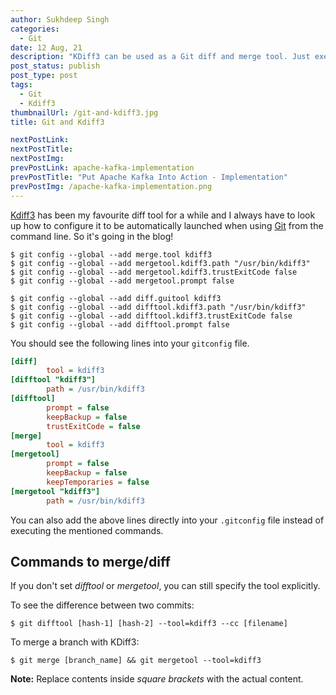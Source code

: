 ---
author: Sukhdeep Singh
categories:
  - Git
date: 12 Aug, 21
description: "KDiff3 can be used as a Git diff and merge tool. Just execute the follwing commands to add the required config into your gitconfig file."
post_status: publish
post_type: post
tags:
  - Git
  - Kdiff3
thumbnailUrl: /git-and-kdiff3.jpg
title: Git and Kdiff3

nextPostLink:
nextPostTitle:
nextPostImg:
prevPostLink: apache-kafka-implementation
prevPostTitle: "Put Apache Kafka Into Action - Implementation"
prevPostImg: /apache-kafka-implementation.png
---

[Kdiff3](http://kdiff3.sourceforge.net) has been my favourite diff tool for a
while and I always have to look up how to configure it to be automatically
launched when using [Git](https://git-scm.com/) from the command line. So it's
going in the blog!

```shell
$ git config --global --add merge.tool kdiff3
$ git config --global --add mergetool.kdiff3.path "/usr/bin/kdiff3"
$ git config --global --add mergetool.kdiff3.trustExitCode false
$ git config --global --add mergetool.prompt false

$ git config --global --add diff.guitool kdiff3
$ git config --global --add difftool.kdiff3.path "/usr/bin/kdiff3"
$ git config --global --add difftool.kdiff3.trustExitCode false
$ git config --global --add difftool.prompt false
```

You should see the following lines into your `gitconfig` file.

```ini
[diff]
        tool = kdiff3
[difftool "kdiff3"]
        path = /usr/bin/kdiff3
[difftool]
        prompt = false
        keepBackup = false
        trustExitCode = false
[merge]
        tool = kdiff3
[mergetool]
        prompt = false
        keepBackup = false
        keepTemporaries = false
[mergetool "kdiff3"]
        path = /usr/bin/kdiff3
```

You can also add the above lines directly into your `.gitconfig` file instead of executing the mentioned commands.

## Commands to merge/diff

If you don't set _difftool_ or _mergetool_, you can still specify the tool explicitly.

To see the difference between two commits:

```shell
$ git difftool [hash-1] [hash-2] --tool=kdiff3 --cc [filename]
```

To merge a branch with KDiff3:

```shell
$ git merge [branch_name] && git mergetool --tool=kdiff3
```

**Note:** Replace contents inside _square brackets_ with the actual content.
